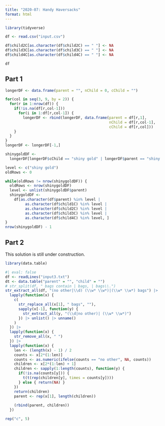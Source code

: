 ```yaml
---
title: "2020-07: Handy Haversacks"
format: html
---
```


```r
library(tidyverse)

df <- read.csv("input.csv")

df$child2C[as.character(df$child2C) == " "] <- NA
df$child3C[as.character(df$child3C) == " "] <- NA
df$child4C[as.character(df$child4C) == " "] <- NA

df
```

## Part 1

```r
longerDF <- data.frame(parent = "", nChild = 0, cChild = "")

for(col in seq(3, 9, by = 2)) {
  for(r in 1:nrow(df)) {
    if(!is.na(df[r,col-1]))
      for(i in 1:df[r,col-1]) {
        longerDF <- rbind(longerDF, data.frame(parent = df[r,1], 
                                               nChild = df[r,col-1], 
                                               cChild = df[r,col]))
    }
  }
}
longerDF <- longerDF[-1,]
```

```r
shinygoldDF <- 
  longerDF[longerDF$cChild == "shiny gold" | longerDF$parent == "shiny gold",]
```

```r
level <- c("shiny gold")
oldRows <- 0

while(oldRows != nrow(shinygoldDF)) {
  oldRows <- nrow(shinygoldDF)
  level <- unlist(shinygoldDF$parent)
  shinygoldDF <-
    df[as.character(df$parent) %in% level |
         as.character(df$child1C) %in% level |
         as.character(df$child2C) %in% level |
         as.character(df$child3C) %in% level |
         as.character(df$child4C) %in% level, ]
}
nrow(shinygoldDF) - 1
```

## Part 2

::: {.callout-caution}

This solution is still under construction.

:::

```r
library(data.table)
```


```r
#| eval: false
df <- readLines("input3.txt")
dt <- data.table("parent" = "", "child" = "")
# str_split(df, " bags contain | bags, | bags\\.")
str_extract_all(df, "(no other|\\d) (\\w* \\w*)|(\\w* \\w*) bags") |>
  lapply(function(x) {
    c(
      str_replace_all(x[1], " bags", ""),
      sapply(x[-1], function(y) {
        str_extract_all(y, "(\\d|no other)| (\\w* \\w*)")
      }) |> unlist() |> unname()
    )
  }) |>
  lapply(function(x) {
    str_remove_all(x, " ")
  }) |>
  lapply(function(x) {
    len <- (length(x) - 1) / 2
    counts <- x[2*(1:len)]
    counts <- as.numeric(ifelse(counts == "no other", NA, counts))
    children <- x[2*(1:len) + 1]
    children <- sapply(1:length(counts), function(y) {
      if(!is.na(counts[y])) {
        t(t(rep(children[y], times = counts[y])))
      } else { return(NA) }
    })
    return(children)
    parent <- rep(x[1], length(children))
    
    (rbind(parent, children))
  })
```

```r
rep("c", 5)
```

